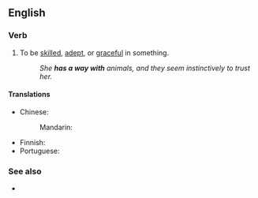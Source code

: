 ==English==

===Verb===
{{head|en|verb}}

# {{lb|en|idiomatic}} To be [[skilled]], [[adept]], or [[graceful]] in something.
#: ''She '''has a way with''' animals, and they seem instinctively to trust her.''

====Translations====
{{trans-top|be skilled}}
* Chinese:
*: Mandarin: {{t-needed|cmn}}
{{trans-mid}}
* Finnish: {{t|fi|[[olla]] [[taitava]]}}
* Portuguese: {{t-needed|pt}}
{{trans-bottom}}

===See also===
* {{l|en|have one's way with}}